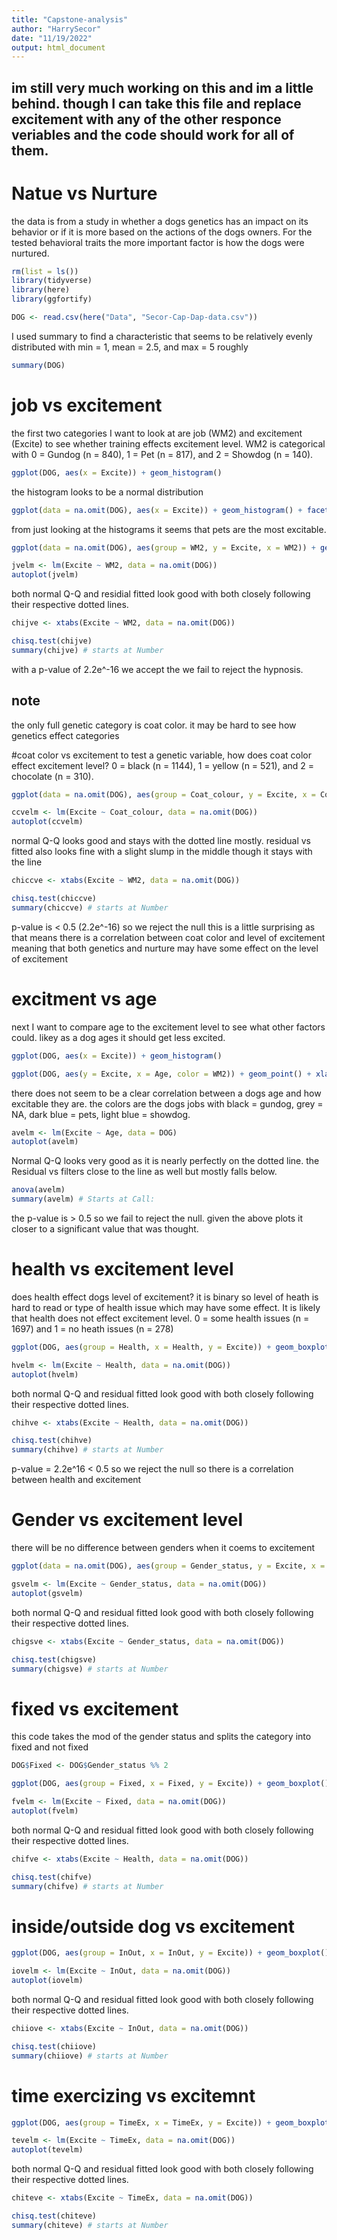 ```yaml
---
title: "Capstone-analysis"
author: "HarrySecor"
date: "11/19/2022"
output: html_document
---
```


## im still very much working on this and im a little behind. though I can take this file and replace excitement with any of the other responce veriables and the code should work for all of them.

# Natue vs Nurture
the data is from a study in whether a dogs genetics has an impact on its behavior or if it is more based on the actions of the dogs owners. For the tested behavioral traits the more important factor is how the dogs were nurtured.


```r
rm(list = ls())
library(tidyverse)
library(here)
library(ggfortify)
```

```r
DOG <- read.csv(here("Data", "Secor-Cap-Dap-data.csv"))
```

I used summary to find a characteristic that seems to be relatively evenly distributed with min = 1, mean = 2.5, and max = 5 roughly
```r
summary(DOG)
```

# job vs excitement
the first two categories I want to look at are job (WM2) and excitement (Excite) to see whether training effects excitement level. WM2 is categorical with 0 = Gundog (n = 840), 1 = Pet (n = 817), and 2 = Showdog (n = 140).

```r
ggplot(DOG, aes(x = Excite)) + geom_histogram()
```

the histogram looks to be a normal distribution

```r
ggplot(data = na.omit(DOG), aes(x = Excite)) + geom_histogram() + facet_wrap(~WM2)
```

from just looking at the histograms it seems that pets are the most excitable.

```r
ggplot(data = na.omit(DOG), aes(group = WM2, y = Excite, x = WM2)) + geom_boxplot() + geom_point(size = 4, color = 'lightgrey', alpha = 0.5)
```

```r
jvelm <- lm(Excite ~ WM2, data = na.omit(DOG))
autoplot(jvelm)
```

both normal Q-Q and residial fitted look good with both closely following their respective dotted lines.

```r
chijve <- xtabs(Excite ~ WM2, data = na.omit(DOG))

chisq.test(chijve)
summary(chijve) # starts at Number
```

with a p-value of 2.2e^-16 we accept the we fail to reject the hypnosis. 

## note
the only full genetic category is coat color. it may be hard to see how genetics effect categories

#coat color vs excitement
to test a genetic variable, how does coat color effect excitement level? 0 = black (n = 1144), 1 = yellow (n = 521), and 2 = chocolate (n = 310).

```r
ggplot(data = na.omit(DOG), aes(group = Coat_colour, y = Excite, x = Coat_colour)) + geom_boxplot() + geom_point(size = 4, color = 'lightgrey', alpha = 0.5)
```

```r
ccvelm <- lm(Excite ~ Coat_colour, data = na.omit(DOG))
autoplot(ccvelm)
```
normal Q-Q looks good and stays with the dotted line mostly. 
residual vs fitted also looks fine with a slight slump in the middle though it stays with the line

```r
chiccve <- xtabs(Excite ~ WM2, data = na.omit(DOG))

chisq.test(chiccve)
summary(chiccve) # starts at Number
```

p-value is < 0.5 (2.2e^-16) so we reject the null
this is a little surprising as that means there is a correlation between coat color and level of excitement meaning that both genetics and nurture may have some effect on the level of excitement 

# excitment vs age
next I want to compare age to the excitement level to see what other factors could. likey as a dog ages it should get less excited.

```r
ggplot(DOG, aes(x = Excite)) + geom_histogram()
```

```r
ggplot(DOG, aes(y = Excite, x = Age, color = WM2)) + geom_point() + xlab("Age (Days)")
```

there does not seem to be a clear correlation between a dogs age and how excitable they are. the colors are the dogs jobs with black = gundog, grey = NA, dark blue = pets, light blue = showdog.


```r
avelm <- lm(Excite ~ Age, data = DOG)
autoplot(avelm)
```

Normal Q-Q looks very good as it is nearly perfectly on the dotted line.
the Residual vs filters close to the line as well but mostly falls below.

```r
anova(avelm)
summary(avelm) # Starts at Call:
```

the p-value is > 0.5 so we fail to reject the null.
given the above plots it closer to a significant value that was thought.

# health vs excitement level
does health effect dogs level of excitement? it is binary so level of heath is hard to read or type of health issue which may have some effect. It is likely that health does not effect excitement level. 0 = some health issues (n = 1697) and 1 = no heath issues (n = 278)

```r
ggplot(DOG, aes(group = Health, x = Health, y = Excite)) + geom_boxplot() + geom_point(size = 4, color = 'lightgrey', alpha = 0.5)
```


```r
hvelm <- lm(Excite ~ Health, data = na.omit(DOG))
autoplot(hvelm)
```

both normal Q-Q and residual fitted look good with both closely following their respective dotted lines.

```r
chihve <- xtabs(Excite ~ Health, data = na.omit(DOG))

chisq.test(chihve)
summary(chihve) # starts at Number
```
p-value = 2.2e^16 < 0.5 so we reject the null so there is a correlation between health and excitement

# Gender vs excitement level
there will be no difference between genders when it coems to excitement 

```r
ggplot(data = na.omit(DOG), aes(group = Gender_status, y = Excite, x = Gender_status)) + geom_boxplot() + geom_point(size = 4, color = 'lightgrey', alpha = 0.5)
```


```r
gsvelm <- lm(Excite ~ Gender_status, data = na.omit(DOG))
autoplot(gsvelm)
```

both normal Q-Q and residual fitted look good with both closely following their respective dotted lines.

```r
chigsve <- xtabs(Excite ~ Gender_status, data = na.omit(DOG))

chisq.test(chigsve)
summary(chigsve) # starts at Number
```

# fixed vs excitement


this code takes the mod of the gender status and splits the category into fixed and not fixed
```r
DOG$Fixed <- DOG$Gender_status %% 2
```


```r
ggplot(DOG, aes(group = Fixed, x = Fixed, y = Excite)) + geom_boxplot() + geom_point(size = 4, color = 'lightgrey', alpha = 0.5)
```


```r
fvelm <- lm(Excite ~ Fixed, data = na.omit(DOG))
autoplot(fvelm)
```

both normal Q-Q and residual fitted look good with both closely following their respective dotted lines.

```r
chifve <- xtabs(Excite ~ Health, data = na.omit(DOG))

chisq.test(chifve)
summary(chifve) # starts at Number
```

# inside/outside dog vs excitement

```r
ggplot(DOG, aes(group = InOut, x = InOut, y = Excite)) + geom_boxplot() + geom_point(size = 4, color = 'lightgrey', alpha = 0.5)
```


```r
iovelm <- lm(Excite ~ InOut, data = na.omit(DOG))
autoplot(iovelm)
```

both normal Q-Q and residual fitted look good with both closely following their respective dotted lines.

```r
chiiove <- xtabs(Excite ~ InOut, data = na.omit(DOG))

chisq.test(chiiove)
summary(chiiove) # starts at Number
```


# time exercizing vs excitemnt

```r
ggplot(DOG, aes(group = TimeEx, x = TimeEx, y = Excite)) + geom_boxplot() + geom_point(size = 4, color = 'lightgrey', alpha = 0.5)
```


```r
tevelm <- lm(Excite ~ TimeEx, data = na.omit(DOG))
autoplot(tevelm)
```

both normal Q-Q and residual fitted look good with both closely following their respective dotted lines.

```r
chiteve <- xtabs(Excite ~ TimeEx, data = na.omit(DOG))

chisq.test(chiteve)
summary(chiteve) # starts at Number
```


